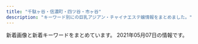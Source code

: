 ```yaml
---
title: "千駄ヶ谷・信濃町・四ツ谷・市ヶ谷"
description: "キーワード別にの巨乳アジアン・チャイナエステ嬢情報をまとめました。"
---
```


新着画像と新着キーワードをまとめています。
2021年05月07日の情報です。

<DmmAffiliateIns />
<KeywordTable
  shops={
    [
    {
        "keywords": {},
        "station": "\u56db\u8c37\u4e09\u4e01\u76ee\u99c52\u756a",
        "name": "\u767e\u5408",
        "img_links": [
            "http://lakulaku.info/images/staff/s06.jpg",
            "http://lakulaku.info/img/rina.jpg",
            "http://lakulaku.info/images/staff/sizuka.jpg",
            "http://lakulaku.info/images/top.jpg",
            "http://lakulaku.info/images/staff/rina.jpg",
            "http://lakulaku.info/images/staff/5-4.jpg",
            "http://lakulaku.info/images/mobile.png",
            "http://lakulaku.info/images/staff/5-1.jpg",
            "http://lakulaku.info/img/s06.jpg",
            "http://lakulaku.info/images/staff/yumi.jpg",
            "http://lakulaku.info/images/newtit.png",
            "http://lakulaku.info/img/5-2.jpg",
            "http://lakulaku.info/images/staff/5-5.jpg",
            "http://lakulaku.info/images/staff/ai-a.jpg",
            "http://lakulaku.info/images/staff/momo.jpg",
            "http://lakulaku.info/images/staff/5-2.jpg",
            "http://lakulaku.info/swf/baner.jpg",
            "http://lakulaku.info/img/5-1.jpg",
            "http://lakulaku.info/images/staff/nena.jpg",
            "http://lakulaku.info/img/5-3.jpg",
            "http://lakulaku.info/images/staff/mari.jpg",
            "http://lakulaku.info/images/staff/ai.jpg",
            "http://lakulaku.info/img/5-4.jpg",
            "http://lakulaku.info/images/titestaff.png",
            "http://lakulaku.info/images/staff/5-3.jpg",
            "http://lakulaku.info/img/5-5.jpg"
        ],
        "url": "http://lakulaku.info/"
    },
    {
        "station": "\u56db\u8c37\u4e09\u4e01\u76ee\u99c52\u756a\u51fa\u53e3",
        "keywords": {
            "D": 252,
            "86": 126,
            "87": 18,
            "83": 18,
            "85": 108,
            "C": 54,
            "84": 18,
            "82": 18
        },
        "url": "http://aqua.jpn.cm/",
        "name": "\u5149\u540d",
        "img_links": [
            "http://aqua.jpn.cm/photos/sites/16/2021/01/2021011401054262.jpg",
            "http://aqua.jpn.cm/images/line.jpg",
            "http://aqua.jpn.cm/photos/sites/16/2020/09/2020091507031094.jpg",
            "http://aqua.jpn.cm/images/3.jpg",
            "http://aqua.jpn.cm/images/1.jpg",
            "http://aqua.jpn.cm/images/room3.jpg",
            "http://aqua.jpn.cm/photos/sites/16/2019/03/2019031107062221.jpg",
            "http://aqua.jpn.cm/images/top.png",
            "http://aqua.jpn.cm/images/room2.jpg",
            "http://aqua.jpn.cm/photos/sites/16/2020/03/2020030507254950.jpg",
            "http://aqua.jpn.cm/photos/sites/16/2020/10/2020100906522289.jpg",
            "http://aqua.jpn.cm/photos/sites/16/2021/03/2021031006535594.jpg",
            "http://aqua.jpn.cm/images/room5.jpg",
            "http://aqua.jpn.cm/photos/sites/16/2021/03/2021030106235633.jpg",
            "http://aqua.jpn.cm/photos/sites/16/2018/05/2018052105590585.jpg",
            "http://aqua.jpn.cm/photos/sites/16/2019/02/2019020108033676.jpg",
            "http://aqua.jpn.cm/images/s_pick.png",
            "http://aqua.jpn.cm/photos/sites/16/2020/10/2020100508293240.jpg",
            "http://aqua.jpn.cm/images/s_staff.png",
            "http://aqua.jpn.cm/images/room4.jpg",
            "http://aqua.jpn.cm/photos/sites/16/2018/01/2018011007031662.jpg",
            "http://aqua.jpn.cm/photos/sites/16/2018/01/2018013112184869.jpg",
            "http://aqua.jpn.cm/photos/sites/16/2018/01/2018011007032034.jpg",
            "http://aqua.jpn.cm/photos/sites/16/2021/03/2021032308500056.jpg",
            "http://aqua.jpn.cm/photos/sites/16/2020/12/2020120208263886.jpg",
            "http://aqua.jpn.cm/images/s_news.jpg",
            "http://aqua.jpn.cm/photos/sites/16/2020/04/2020040301184076.jpg",
            "http://aqua.jpn.cm/images/room1.jpg",
            "http://aqua.jpn.cm/photos/sites/16/2021/03/2021032308500758.jpg",
            "http://aqua.jpn.cm/photos/sites/16/2018/01/2018011007031899.jpg",
            "http://aqua.jpn.cm/images/mobile.jpg",
            "http://aqua.jpn.cm/images/2.jpg"
        ]
    },
    {
        "station": "\u56db\u30c4\u8c37\u99c52\u756a\u53e3",
        "url": "https://juno-esthe.tokyo/",
        "keywords": {
            "E": 3,
            "D": 15,
            "\u30bb\u30af\u30b7\u30fc": 2,
            "C": 24
        },
        "img_links": [
            "https://juno-esthe.tokyo/wp-content/uploads/2021/04/8971tiramisu.jpg",
            "https://juno-esthe.tokyo/wp-content/uploads/2021/02/8estrdyfugi.jpg",
            "https://juno-esthe.tokyo/wp-content/themes/este/img/tel_header.png",
            "https://juno-esthe.tokyo/wp-content/themes/este/img/top-img02.png",
            "https://juno-esthe.tokyo/wp-content/uploads/2021/02/3121tiramisu.jpg",
            "https://juno-esthe.tokyo/wp-content/themes/este/img/top-img05.png",
            "https://juno-esthe.tokyo/wp-content/uploads/2021/02/12345678tiramisu.jpg",
            "https://juno-esthe.tokyo/wp-content/uploads/2021/04/87612tiramisu.jpg",
            "https://juno-esthe.tokyo/wp-content/themes/este/img/4.jpg",
            "https://juno-esthe.tokyo/wp-content/uploads/2021/02/78621tiramisu.jpg",
            "https://juno-esthe.tokyo/wp-content/themes/este/img/top-img03.png",
            "https://juno-esthe.tokyo/wp-content/uploads/2021/02/567tiramisu.jpg",
            "https://juno-esthe.tokyo/wp-content/themes/este/img/2.jpg",
            "https://juno-esthe.tokyo/wp-content/uploads/2021/03/31tiramisu.jpg",
            "https://juno-esthe.tokyo/wp-content/uploads/2021/03/4567tiramisu.jpg",
            "https://juno-esthe.tokyo/wp-content/themes/este/img/top-img01.png",
            "https://juno-esthe.tokyo/wp-content/uploads/2021/04/89762517tiramisu.jpg",
            "https://juno-esthe.tokyo/wp-content/themes/este/img/1.jpg",
            "https://juno-esthe.tokyo/wp-content/uploads/2021/03/1tiramisu.jpg",
            "https://juno-esthe.tokyo/wp-content/themes/este/img/3.jpg",
            "https://juno-esthe.tokyo/wp-content/uploads/2021/02/3456utiramisu.jpg",
            "https://juno-esthe.tokyo/wp-content/uploads/2021/02/90876satiramisu.jpg",
            "https://juno-esthe.tokyo/wp-content/uploads/2021/02/1tiramisu-1.jpg",
            "https://juno-esthe.tokyo/wp-content/themes/este/img/tel_footer.png",
            "https://juno-esthe.tokyo/wp-content/themes/este/img/call.png",
            "https://juno-esthe.tokyo/wp-content/themes/este/img/top-img04.png"
        ],
        "name": "\u30c6\u30a3\u30e9\u30df\u30b9"
    },
    {
        "img_links": [
            "https://tanpopo.tyo.cm/photos/sites/43/2021/04/2021041102041776.jpg",
            "https://tanpopo.tyo.cm/photos/sites/43/2021/03/2021032601573011.jpg",
            "https://tanpopo.tyo.cm/photos/sites/43/2021/04/2021042009410355.jpg",
            "https://tanpopo.tyo.cm/photos/sites/43/2021/04/2021042009410397.jpg",
            "https://tanpopo.tyo.cm/photos/sites/43/2021/04/2021041102041811.jpg",
            "https://tanpopo.tyo.cm/photos/sites/43/2021/03/2021031408034074.jpg",
            "https://tanpopo.tyo.cm/images/sp_mainimg.jpg",
            "https://tanpopo.tyo.cm/photos/sites/43/2021/03/2021031408034196.jpg",
            "https://tanpopo.tyo.cm/photos/sites/43/2021/03/202103260157281.jpg",
            "https://tanpopo.tyo.cm/photos/sites/43/2021/04/2021042009410434.jpg",
            "https://tanpopo.tyo.cm/images/mainimg.jpg",
            "https://tanpopo.tyo.cm/photos/sites/43/2021/04/2021041907342674.jpg",
            "https://tanpopo.tyo.cm/images/service2.jpg",
            "https://tanpopo.tyo.cm/photos/sites/43/2021/04/2021042009410236.jpg",
            "https://tanpopo.tyo.cm/photos/sites/43/2021/04/2021041907343346.jpg",
            "https://tanpopo.tyo.cm/photos/sites/43/2021/03/2021032601572927.jpg",
            "https://tanpopo.tyo.cm/images/service4.jpg",
            "https://tanpopo.tyo.cm/images/service3.jpg",
            "https://tanpopo.tyo.cm/photos/sites/43/2021/05/2021050603412641.jpg",
            "https://tanpopo.tyo.cm/images/pagetop.png",
            "https://tanpopo.tyo.cm/photos/sites/43/2021/05/2021050603413163.jpg",
            "https://tanpopo.tyo.cm/photos/sites/43/2021/04/2021041102041585.jpg",
            "https://tanpopo.tyo.cm/images/sp_img_teaser.jpg",
            "https://tanpopo.tyo.cm/photos/sites/43/2021/04/2021041102041633.jpg",
            "https://tanpopo.tyo.cm/photos/sites/43/2021/05/202105060342369.jpg",
            "https://tanpopo.tyo.cm/images/img_teaser.jpg",
            "https://tanpopo.tyo.cm/images/service1.jpg",
            "https://tanpopo.tyo.cm/photos/sites/43/2021/05/2021050603423148.jpg",
            "https://tanpopo.tyo.cm/photos/sites/43/2021/03/2021031408034382.jpg",
            "https://tanpopo.tyo.cm/photos/sites/43/2021/03/2021032601572729.jpg",
            "https://tanpopo.tyo.cm/photos/sites/43/2021/03/2021031408034299.jpg"
        ],
        "url": "https://tanpopo.tyo.cm/",
        "station": "\u56db\u8c37\u4e09\u4e01\u76ee\u99c52\u756a",
        "name": "\u305f\u3093\u307d\u307d",
        "keywords": {
            "C": 22,
            "84": 4,
            "D": 44,
            "86": 12,
            "E": 4,
            "F": 4,
            "87": 8,
            "85": 28
        }
    },
    {
        "keywords": {
            "86": 2,
            "87": 6,
            "C": 12,
            "D": 8
        },
        "station": "\u56db\u8c37\u4e09\u4e01\u76ee\u99c53\u756a\u53e3",
        "name": "\u8594\u8587",
        "url": "http://www.bara.relaxjp.info/",
        "img_links": [
            "http://www.bara.relaxjp.info/img/pickup.jpg",
            "http://www.bara.relaxjp.info/files/005.jpg",
            "http://www.bara.relaxjp.info/img/ttl_news.png",
            "http://www.bara.relaxjp.info/img/tel.png",
            "http://www.bara.relaxjp.info/images/slider/1.jpg",
            "http://www.bara.relaxjp.info/files/003.jpg",
            "http://www.bara.relaxjp.info/img/goback.jpg",
            "http://www.bara.relaxjp.info/img/ttl_info.png",
            "http://www.bara.relaxjp.info/images/slider/3.jpg",
            "http://www.bara.relaxjp.info/files/002.jpg",
            "http://www.bara.relaxjp.info/files/005-02.jpg",
            "http://www.bara.relaxjp.info/files/002-02.jpg",
            "http://www.bara.relaxjp.info/img/ttl_therapist_top.png",
            "http://www.bara.relaxjp.info/img/btn_side_mobile.jpg",
            "http://www.bara.relaxjp.info/files/001-02.jpg",
            "http://www.bara.relaxjp.info/files/001.jpg",
            "http://www.bara.relaxjp.info/files/003-02.jpg",
            "http://www.bara.relaxjp.info/images/slider/2.jpg"
        ]
    },
    {
        "img_links": [
            "http://e-rosa.net/images/grande.jpg",
            "http://e-rosa.net/images/news_top.jpg",
            "http://e-rosa.net/images/te1.jpg",
            "http://e-rosa.net/images/yuyi.jpg",
            "http://e-rosa.net/images/aya2.jpg",
            "http://e-rosa.net/images/ddd.jpg",
            "http://e-rosa.net/images/002.jpg",
            "http://e-rosa.net/images/rina1.jpg",
            "http://e-rosa.net/images/risa.jpg",
            "http://e-rosa.net/images/sejutu5.jpg",
            "http://e-rosa.net/images/ayaka.jpg",
            "http://e-rosa.net/images/pagetop.png",
            "http://e-rosa.net/images/misa1.jpg",
            "http://e-rosa.net/images/001.jpg",
            "http://e-rosa.net/images/ha.jpg",
            "http://e-rosa.net/images/mio.jpg",
            "http://e-rosa.net/images/aya1.jpg",
            "http://e-rosa.net/images/meyi2.jpg",
            "http://e-rosa.net/images/girl_01.png",
            "http://e-rosa.net/images/rimi.jpg",
            "http://e-rosa.net/images/girlx_top.png",
            "http://e-rosa.net/images/tite-staff.png",
            "http://e-rosa.net/images/noimage.jpg",
            "http://e-rosa.net/images/meyi1.jpg",
            "http://e-rosa.net/images/gg1.png",
            "http://e-rosa.net/images/girl_03.png",
            "http://e-rosa.net/images/te3.jpg",
            "http://e-rosa.net/images/right_top.png",
            "http://e-rosa.net/images/005.jpg",
            "http://e-rosa.net/images/nei_01.png",
            "http://e-rosa.net/images/news_bottom.jpg",
            "http://e-rosa.net/images/sejutu6.jpg",
            "http://e-rosa.net/images/te2.jpg",
            "http://e-rosa.net/images/tite-magazine.png",
            "http://e-rosa.net/images/nei_03.png",
            "http://e-rosa.net/images/sejutu1.jpg",
            "http://e-rosa.net/images/access3.jpg",
            "http://e-rosa.net/images/haruka.jpg",
            "http://e-rosa.net/images/yuna.jpg",
            "http://e-rosa.net/images/003.jpg",
            "http://e-rosa.net/images/009.jpg",
            "http://e-rosa.net/images/006.jpg",
            "http://e-rosa.net/images/rina2.jpg",
            "http://e-rosa.net/images/g13.jpg",
            "http://e-rosa.net/images/girl_top.png",
            "http://e-rosa.net/images/mimi.jpg",
            "http://e-rosa.net/images/sejutu2.jpg",
            "http://e-rosa.net/images/right_bottom.png",
            "http://e-rosa.net/images/g1.jpg",
            "http://e-rosa.net/images/rina0.jpg",
            "http://e-rosa.net/images/k1.jpg",
            "http://e-rosa.net/images/004.jpg",
            "http://e-rosa.net/images/yuri.jpg",
            "http://e-rosa.net/images/yuyu.jpg",
            "http://e-rosa.net/images/tite-link.png"
        ],
        "station": "\u56db\u8c37\u4e09\u4e01\u76ee\u99c52\u756a",
        "url": "http://e-rosa.net/",
        "keywords": {},
        "name": "ROSA"
    },
    {
        "img_links": [
            "http://l-rlx.com/images/info.jpg",
            "http://l-rlx.com/s/uploads/06.jpg",
            "http://l-rlx.com/s/image/nav_topics.png",
            "http://l-rlx.com/images/index_14.jpg",
            "http://l-rlx.com/images/03.jpg",
            "http://l-rlx.com/girl/02.jpg",
            "http://l-rlx.com/s/images/service_01.png",
            "http://l-rlx.com/girl/08.jpg",
            "http://l-rlx.com/s/image/nav_manga.png",
            "http://l-rlx.com/s/images/slider/next.png",
            "http://l-rlx.com/girl/00.jpg",
            "http://l-rlx.com/s/image/nav_top.png",
            "http://l-rlx.com/images/rec.jpg",
            "http://l-rlx.com/s/image/nav_hotel.png",
            "http://l-rlx.com/images/index_06.jpg",
            "http://l-rlx.com/s/images/slider/1.jpg",
            "http://l-rlx.com/s/images/slider/3.jpg",
            "http://l-rlx.com/images/rec_09.jpg",
            "http://l-rlx.com/images/index_21.jpg",
            "http://l-rlx.com/s/image/nav_cast.png",
            "http://l-rlx.com/s/uploads/02.jpg",
            "http://l-rlx.com/s/uploads/03.jpg",
            "http://l-rlx.com/s/uploads/08.jpg",
            "http://l-rlx.com/images/index_05.jpg",
            "http://l-rlx.com/images/index_02.jpg",
            "http://l-rlx.com/images/index_04.jpg",
            "http://l-rlx.com/images/index_17.jpg",
            "http://l-rlx.com/s/uploads/09.jpg",
            "http://l-rlx.com/girl/01.jpg",
            "http://l-rlx.com/s/uploads/01.jpg",
            "http://l-rlx.com/images/index_20.jpg",
            "http://l-rlx.com/images/staff_09.jpg",
            "http://l-rlx.com/images/sub_09.jpg",
            "http://l-rlx.com/s/images/t1.jpg",
            "http://l-rlx.com/s/images/slider/prev.png",
            "http://l-rlx.com/s/image/nav_sys.png",
            "http://l-rlx.com/s/uploads/04.jpg",
            "http://l-rlx.com/images/index_07.jpg",
            "http://l-rlx.com/s/images/top_2.jpg",
            "http://l-rlx.com/girl/03.jpg",
            "http://l-rlx.com/girl/05.jpg",
            "http://l-rlx.com/images/01.jpg",
            "http://l-rlx.com/s/images/iphone.png",
            "http://l-rlx.com/s/images/pc.png",
            "http://l-rlx.com/s/uploads/05.jpg",
            "http://l-rlx.com/images/index_01.jpg",
            "http://l-rlx.com/girl/09.jpg",
            "http://l-rlx.com/images/02.jpg",
            "http://l-rlx.com/images/info_09.jpg",
            "http://l-rlx.com/s/images/t3.jpg",
            "http://l-rlx.com/s/images/slider/2.jpg",
            "http://l-rlx.com/images/index_12.jpg",
            "http://l-rlx.com/s/images/okubokomachi.jpg",
            "http://l-rlx.com/s/images/service_03.png",
            "http://l-rlx.com/images/index_16.jpg",
            "http://l-rlx.com/s/images/service_07.png",
            "http://l-rlx.com/s/images/tel.png",
            "http://l-rlx.com/s/images/t4.jpg",
            "http://l-rlx.com/s/uploads/07.jpg",
            "http://l-rlx.com/s/images/t2.jpg",
            "http://l-rlx.com/girl/04.jpg",
            "http://l-rlx.com/images/index_03.jpg",
            "http://l-rlx.com/s/uploads/010.jpg"
        ],
        "url": "http://l-rlx.com/",
        "name": "\u30aa\u30fc\u30ed\u30e9",
        "station": "\u56db\u8c37\u4e09\u4e01\u76ee\u99c52\u756a\u53e3",
        "keywords": {
            "95": 2,
            "86": 4,
            "D": 6,
            "84": 2,
            "C": 17,
            "85": 4,
            "87": 4,
            "88": 2
        }
    },
    {
        "name": "\u30b9\u30de\u30a4\u30eb",
        "url": "http://e-yotsuya.net/",
        "station": "JR\u56db\u30c4\u8c37\u99c5\u8d64\u5742\u53e3",
        "keywords": {
            "C": 14
        },
        "img_links": [
            "http://e-yotsuya.net/images/tite-staff1.jpg",
            "http://e-yotsuya.net/images/top2.png",
            "http://e-yotsuya.net/images/g1.jpg",
            "http://e-yotsuya.net/images/g4.jpg",
            "http://e-yotsuya.net/images/tite-staff.jpg",
            "http://e-yotsuya.net/images/room.jpg",
            "http://e-yotsuya.net/images/g5.jpg",
            "http://e-yotsuya.net/images/baner2.jpg",
            "http://e-yotsuya.net/images/g2.jpg",
            "http://e-yotsuya.net/images/g6.jpg",
            "http://e-yotsuya.net/images/g9.jpg",
            "http://e-yotsuya.net/images/news-tit.png",
            "http://e-yotsuya.net/images/g8.jpg",
            "http://e-yotsuya.net/images/news-tit1.jpg",
            "http://e-yotsuya.net/images/top.jpg",
            "http://e-yotsuya.net/images/mobile.png",
            "http://e-yotsuya.net/images/baner.jpg",
            "http://e-yotsuya.net/images/g7.jpg",
            "http://e-yotsuya.net/images/g3.jpg"
        ]
    },
    {
        "url": "http://xn--vckg5a9gug.in.net/",
        "img_links": [
            "http://xn--vckg5a9gug.in.net/images/cg01.jpg",
            "http://xn--vckg5a9gug.in.net/link/menlog.jpg",
            "http://xn--vckg5a9gug.in.net/images/tit5.jpg",
            "http://xn--vckg5a9gug.in.net/images/sys.jpg",
            "http://xn--vckg5a9gug.in.net/images/top.jpg",
            "http://xn--vckg5a9gug.in.net/images/cg04.jpg",
            "http://xn--vckg5a9gug.in.net/images/fbt.jpg",
            "http://xn--vckg5a9gug.in.net/images/tit4.jpg",
            "http://xn--vckg5a9gug.in.net/images/no.png",
            "http://xn--vckg5a9gug.in.net/images/tit3.jpg",
            "http://xn--vckg5a9gug.in.net/images/cg03.jpg",
            "http://xn--vckg5a9gug.in.net/images/tit1.jpg",
            "http://xn--vckg5a9gug.in.net/images/cg02.jpg",
            "http://xn--vckg5a9gug.in.net/images/tit2.jpg",
            "http://xn--vckg5a9gug.in.net/images/fbf.jpg",
            "http://xn--vckg5a9gug.in.net/images/fla.jpg"
        ],
        "station": "\u9eb9\u753a\u99c51\u756a\u51fa\u53e3",
        "keywords": {
            "D": 4,
            "85": 1,
            "86": 3
        },
        "name": "Moon"
    },
    {
        "keywords": {
            "84": 2,
            "D": 5,
            "86": 2,
            "85": 4,
            "C": 12
        },
        "name": "1819\uff5e\u7d46",
        "station": "\u56db\u8c37\u4e09\u4e01\u76ee\u99c53\u756a\u51fa\u53e3",
        "url": "http://1819-kizuna.work/",
        "img_links": [
            "http://1819-kizuna.work/img/1F60A.png",
            "http://1819-kizuna.work/img/s24.jpg",
            "http://1819-kizuna.work/img/skr.png",
            "http://1819-kizuna.work/img/1F351.png",
            "http://1819-kizuna.work/img/jk.jpg",
            "http://1819-kizuna.work/img/1F353.png",
            "http://1819-kizuna.work/img/st31.jpg",
            "http://1819-kizuna.work/i/img/s1.jpg",
            "http://1819-kizuna.work/img/1F431.png",
            "http://1819-kizuna.work/i/img/st25.jpg",
            "http://1819-kizuna.work/i/img/jk.jpg",
            "http://1819-kizuna.work/i/img/st23.jpg",
            "http://1819-kizuna.work/img/st25.jpg",
            "http://1819-kizuna.work/img/s23.jpg",
            "http://1819-kizuna.work/img/s25.jpg",
            "http://1819-kizuna.work/i/img/st024.jpg",
            "http://1819-kizuna.work/i/img/st30.jpg",
            "http://1819-kizuna.work/img/mo.png",
            "http://1819-kizuna.work/img/fla.jpg",
            "http://1819-kizuna.work/i/img/r3.jpg",
            "http://1819-kizuna.work/img/st030.jpg",
            "http://1819-kizuna.work/i/img/st031.jpg",
            "http://1819-kizuna.work/i/img/s2.jpg",
            "http://1819-kizuna.work/img/bottom.jpg",
            "http://1819-kizuna.work/img/1F339.png",
            "http://1819-kizuna.work/i/img/s3.jpg",
            "http://1819-kizuna.work/img/botton.jpg",
            "http://1819-kizuna.work/img/st23.jpg",
            "http://1819-kizuna.work/img/st30.jpg",
            "http://1819-kizuna.work/i/img/s6.jpg",
            "http://1819-kizuna.work/img/st031.jpg",
            "http://1819-kizuna.work/i/img/st24.jpg",
            "http://1819-kizuna.work/img/1F33C.png",
            "http://1819-kizuna.work/i/img/r2.jpg",
            "http://1819-kizuna.work/i/img/r4.jpg",
            "http://1819-kizuna.work/i/img/s5.jpg",
            "http://1819-kizuna.work/i/img/r1.jpg",
            "http://1819-kizuna.work/i/img/skr.png",
            "http://1819-kizuna.work/img/st24.jpg",
            "http://1819-kizuna.work/img/st024.jpg",
            "http://1819-kizuna.work/i/img/st030.jpg",
            "http://1819-kizuna.work/i/img/st31.jpg",
            "http://1819-kizuna.work/img/s30.jpg",
            "http://1819-kizuna.work/i/img/st023.jpg",
            "http://1819-kizuna.work/img/st023.jpg",
            "http://1819-kizuna.work/img/s31.jpg",
            "http://1819-kizuna.work/i/img/s4.jpg"
        ]
    }
]
}
/>
<DmmAffiliateScript />
